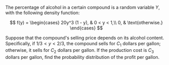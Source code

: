 The percentage of alcohol in a certain compound is a random variable $Y$, with the following density function:

$$
f(y) =
\begin{cases}
    20y^3 (1 - y), & 0 < y < 1,\\
    0, & \text{otherwise.}
\end{cases}
$$

Suppose that the compound's selling price depends on its alcohol content.
Speciﬁcally, if $1 / 3 < y < 2 / 3$, the compound sells for $C_1$ dollars per gallon; otherwise, it sells for $C_2$ dollars per gallon.
If the production cost is $C_3$ dollars per gallon, ﬁnd the probability distribution of the proﬁt per gallon.

